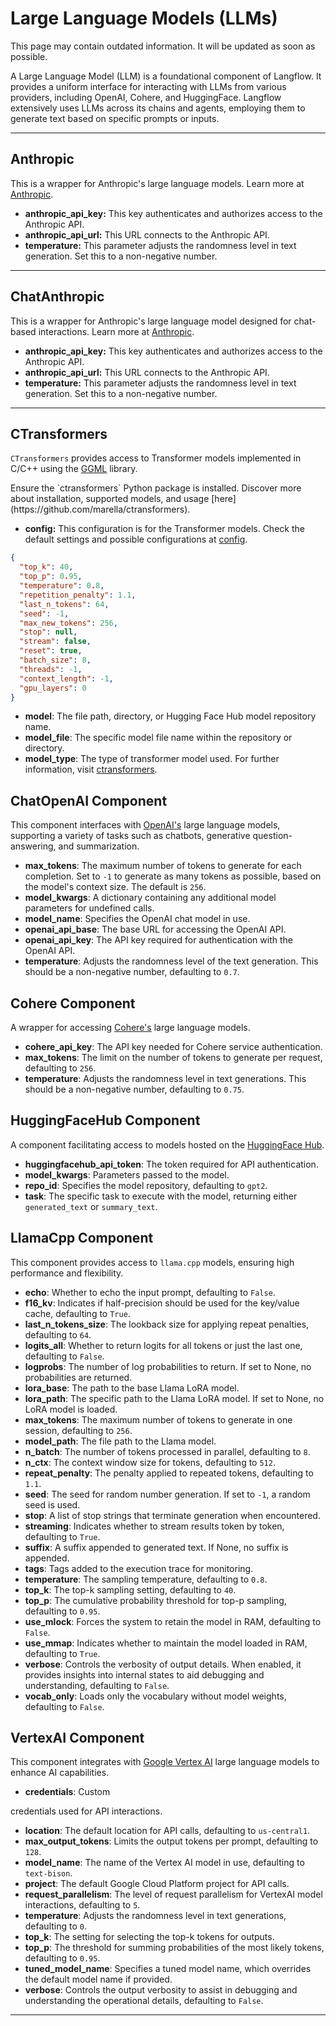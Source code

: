 
# Large Language Models (LLMs)

<Admonition type="warning" title="warning">
This page may contain outdated information. It will be updated as soon as possible.
</Admonition>

A Large Language Model (LLM) is a foundational component of Langflow. It provides a uniform interface for interacting with LLMs from various providers, including OpenAI, Cohere, and HuggingFace. Langflow extensively uses LLMs across its chains and agents, employing them to generate text based on specific prompts or inputs.

---

## Anthropic

This is a wrapper for Anthropic's large language models. Learn more at [Anthropic](https://www.anthropic.com).

- **anthropic_api_key:** This key authenticates and authorizes access to the Anthropic API.
- **anthropic_api_url:** This URL connects to the Anthropic API.
- **temperature:** This parameter adjusts the randomness level in text generation. Set this to a non-negative number.

---

## ChatAnthropic

This is a wrapper for Anthropic's large language model designed for chat-based interactions. Learn more at [Anthropic](https://www.anthropic.com).

- **anthropic_api_key:** This key authenticates and authorizes access to the Anthropic API.
- **anthropic_api_url:** This URL connects to the Anthropic API.
- **temperature:** This parameter adjusts the randomness level in text generation. Set this to a non-negative number.

---

## CTransformers

`CTransformers` provides access to Transformer models implemented in C/C++ using the [GGML](https://github.com/ggerganov/ggml) library.

<Admonition type="info">
  Ensure the `ctransformers` Python package is installed. Discover more about
  installation, supported models, and usage
  [here](https://github.com/marella/ctransformers).
</Admonition>

- **config:** This configuration is for the Transformer models. Check the default settings and possible configurations at [config](https://github.com/marella/ctransformers#config).

```json
{
  "top_k": 40,
  "top_p": 0.95,
  "temperature": 0.8,
  "repetition_penalty": 1.1,
  "last_n_tokens": 64,
  "seed": -1,
  "max_new_tokens": 256,
  "stop": null,
  "stream": false,
  "reset": true,
  "batch_size": 8,
  "threads": -1,
  "context_length": -1,
  "gpu_layers": 0
}
```

- **model**: The file path, directory, or Hugging Face Hub model repository name.
- **model_file**: The specific model file name within the repository or directory.
- **model_type**: The type of transformer model used. For further information, visit [ctransformers](https://github.com/marella/ctransformers).

## ChatOpenAI Component

This component interfaces with [OpenAI's](https://openai.com) large language models, supporting a variety of tasks such as chatbots, generative question-answering, and summarization.

- **max_tokens**: The maximum number of tokens to generate for each completion. Set to `-1` to generate as many tokens as possible, based on the model's context size. The default is `256`.
- **model_kwargs**: A dictionary containing any additional model parameters for undefined calls.
- **model_name**: Specifies the OpenAI chat model in use.
- **openai_api_base**: The base URL for accessing the OpenAI API.
- **openai_api_key**: The API key required for authentication with the OpenAI API.
- **temperature**: Adjusts the randomness level of the text generation. This should be a non-negative number, defaulting to `0.7`.

## Cohere Component

A wrapper for accessing [Cohere's](https://cohere.com) large language models.

- **cohere_api_key**: The API key needed for Cohere service authentication.
- **max_tokens**: The limit on the number of tokens to generate per request, defaulting to `256`.
- **temperature**: Adjusts the randomness level in text generations. This should be a non-negative number, defaulting to `0.75`.

## HuggingFaceHub Component

A component facilitating access to models hosted on the [HuggingFace Hub](https://www.huggingface.co/models).

- **huggingfacehub_api_token**: The token required for API authentication.
- **model_kwargs**: Parameters passed to the model.
- **repo_id**: Specifies the model repository, defaulting to `gpt2`.
- **task**: The specific task to execute with the model, returning either `generated_text` or `summary_text`.

## LlamaCpp Component

This component provides access to `llama.cpp` models, ensuring high performance and flexibility.

- **echo**: Whether to echo the input prompt, defaulting to `False`.
- **f16_kv**: Indicates if half-precision should be used for the key/value cache, defaulting to `True`.
- **last_n_tokens_size**: The lookback size for applying repeat penalties, defaulting to `64`.
- **logits_all**: Whether to return logits for all tokens or just the last one, defaulting to `False`.
- **logprobs**: The number of log probabilities to return. If set to None, no probabilities are returned.
- **lora_base**: The path to the base Llama LoRA model.
- **lora_path**: The specific path to the Llama LoRA model. If set to None, no LoRA model is loaded.
- **max_tokens**: The maximum number of tokens to generate in one session, defaulting to `256`.
- **model_path**: The file path to the Llama model.
- **n_batch**: The number of tokens processed in parallel, defaulting to `8`.
- **n_ctx**: The context window size for tokens, defaulting to `512`.
- **repeat_penalty**: The penalty applied to repeated tokens, defaulting to `1.1`.
- **seed**: The seed for random number generation. If set to `-1`, a random seed is used.
- **stop**: A list of stop strings that terminate generation when encountered.
- **streaming**: Indicates whether to stream results token by token, defaulting to `True`.
- **suffix**: A suffix appended to generated text. If None, no suffix is appended.
- **tags**: Tags added to the execution trace for monitoring.
- **temperature**: The sampling temperature, defaulting to `0.8`.
- **top_k**: The top-k sampling setting, defaulting to `40`.
- **top_p**: The cumulative probability threshold for top-p sampling, defaulting to `0.95`.
- **use_mlock**: Forces the system to retain the model in RAM, defaulting to `False`.
- **use_mmap**: Indicates whether to maintain the model loaded in RAM, defaulting to `True`.
- **verbose**: Controls the verbosity of output details. When enabled, it provides insights into internal states to aid debugging and understanding, defaulting to `False`.
- **vocab_only**: Loads only the vocabulary without model weights, defaulting to `False`.

## VertexAI Component

This component integrates with [Google Vertex AI](https://cloud.google.com/vertex-ai) large language models to enhance AI capabilities.

- **credentials**: Custom

credentials used for API interactions.

- **location**: The default location for API calls, defaulting to `us-central1`.
- **max_output_tokens**: Limits the output tokens per prompt, defaulting to `128`.
- **model_name**: The name of the Vertex AI model in use, defaulting to `text-bison`.
- **project**: The default Google Cloud Platform project for API calls.
- **request_parallelism**: The level of request parallelism for VertexAI model interactions, defaulting to `5`.
- **temperature**: Adjusts the randomness level in text generations, defaulting to `0`.
- **top_k**: The setting for selecting the top-k tokens for outputs.
- **top_p**: The threshold for summing probabilities of the most likely tokens, defaulting to `0.95`.
- **tuned_model_name**: Specifies a tuned model name, which overrides the default model name if provided.
- **verbose**: Controls the output verbosity to assist in debugging and understanding the operational details, defaulting to `False`.

---

